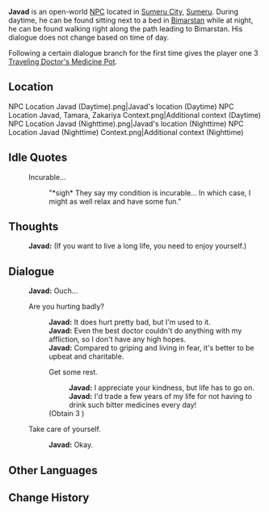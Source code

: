 {{Character Infobox
|type             = Open-World NPC
|image            = NPC Javad.png
|region           = Sumeru
|location         = Sumeru
|affiliation      = 
|title            =
|dialoguereward   = {{Card|Traveling Doctor's Medicine Pot|1|quality=3|stars=1}}
|ancestry         = <!-- Clan/family -->
|father           = 
|mother           = 
|spouse           = 
|sibling          = 
|child            = 
|relative         = 
|voiceEN          = 
|voiceCN          = 
|voiceJP          = 
}}
'''Javad''' is an open-world [[NPC]] located in [[Sumeru City]], [[Sumeru]]. During daytime, he can be found sitting next to a bed in [[Bimarstan]] while at night, he can be found walking right along the path leading to Bimarstan. His dialogue does not change based on time of day.

Following a certain dialogue branch for the first time gives the player one 3{{star}} [[Traveling Doctor's Medicine Pot]].

==Location==
<gallery>
NPC Location Javad (Daytime).png|Javad's location (Daytime)
NPC Location Javad, Tamara, Zakariya Context.png|Additional context (Daytime)
NPC Location Javad (Nighttime).png|Javad's location (Nighttime)
NPC Location Javad (Nighttime) Context.png|Additional context (Nighttime)
</gallery>
<!--
==Profile==
''(To be added.)''

===Appearance===
''(To be added.)''

==Quests and Events==
{{Quests and Events}}
-->

==Idle Quotes==
{{Dialogue Start}}
:{{DIcon|Idle}} Incurable...
::{{A|VO Javad 01.ogg}} "*sigh* They say my condition is incurable... In which case, I might as well relax and have some fun."
{{Dialogue End}}

==Thoughts==
{{All Schemes to Know Explanation|name=Javad}}
{{Dialogue Start}}
:{{A|VO Javad All Schemes to Know 01.ogg}} '''Javad:''' (If you want to live a long life, you need to enjoy yourself.)
{{Dialogue End}}

==Dialogue==
{{Dialogue Start}}
:'''Javad:''' Ouch...
:{{DIcon}} Are you hurting badly?
::'''Javad:''' It does hurt pretty bad, but I'm used to it.
::'''Javad:''' Even the best doctor couldn't do anything with my affliction, so I don't have any high hopes.
::'''Javad:''' Compared to griping and living in fear, it's better to be upbeat and charitable.
::{{DIcon|Reward}} Get some rest.
:::'''Javad:''' I appreciate your kindness, but life has to go on.
:::'''Javad:''' I'd trade a few years of my life for not having to drink such bitter medicines every day!
::;(Obtain 3{{star}} {{Item|Traveling Doctor's Medicine Pot}})
:{{DIcon}} Take care of yourself.
::'''Javad:''' Okay.
{{Dialogue End}}
<!--
==Event Dialogue==
===Event Name===
{{Dialogue Start}}
:'''{{subst:PAGENAME}}:'''
{{Dialogue End}}

==Trivia==
*
-->

==Other Languages==
{{Other Languages
|default_hidden = 1
|en      = Javad
|zhs     = 贾瓦德
|zhs_rm  = Jiǎwǎdé
|zht     = 賈瓦德
|zht_rm  = Jiǎwǎdé
|ja      = ジャヴァド
|ja_rm   = Javado
|ko      = 자바드
|es      = Javad
|fr      = Javad
|ru      = Джавад
|th      = Javad
|vi      = Javad
|de      = Javad
|id      = Javad
|pt      = Javad
|tr      = Javad
|it      = Javad
}}

==Change History==
{{Change History|3.0}}
<!--
==References==
{{Reflist}}
-->